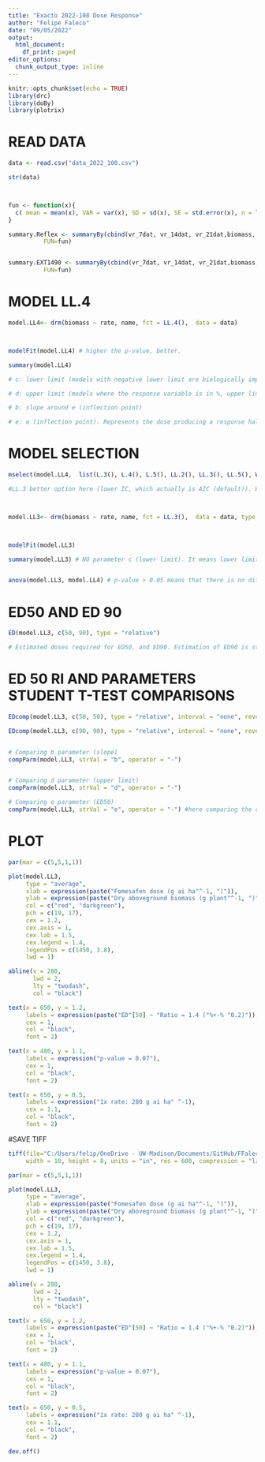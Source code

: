 ```yaml
---
title: "Exacto 2022-108 Dose Response"
author: "Felipe Faleco"
date: "09/05/2022"
output:
  html_document:
    df_print: paged
editor_options: 
  chunk_output_type: inline
---
```


```r

knitr::opts_chunk$set(echo = TRUE)
library(drc)
library(doBy)
library(plotrix)

```


# READ DATA

```r

data <- read.csv("data_2022_108.csv")

str(data)



fun <- function(x){
  c( mean = mean(x), VAR = var(x), SD = sd(x), SE = std.error(x), n = length(x))
}

summary.Reflex <- summaryBy(cbind(vr_7dat, vr_14dat, vr_21dat,biomass, surv) ~ rate + name, data = subset(data, name=="Reflex"),
          FUN=fun)


summary.EXT1490 <- summaryBy(cbind(vr_7dat, vr_14dat, vr_21dat,biomass, surv) ~ rate + name, data = subset(data, name=="EXT 1490"),
          FUN=fun)

```



# MODEL LL.4

```r

model.LL4<- drm(biomass ~ rate, name, fct = LL.4(),  data = data)



modelFit(model.LL4) # higher the p-value, better.

summary(model.LL4) 

# c: lower limit (models with negative lower limit are biologically impossible. E.g., negative biomass, negative % biomass reduction, or negative % control)

# d: upper limit (models where the response variable is in %, upper limit bigger than 100% are biologically impossible. E.g., % biomass reduction, % control)

# b: slope around e (inflection point)

# e: e (inflection point). Represents the dose producing a response halfway between the u and l parameters (ED50)

```



# MODEL SELECTION

```r

mselect(model.LL4,  list(L.3(), L.4(), L.5(), LL.2(), LL.3(), LL.5(), W1.3(), W1.4(), W2.4(), baro5()), linreg = T) 

#LL.3 better option here (lower IC, which actually is AIC (default)). W1.3 could also be used, but since it is a asymmetrical model, I would give preference to LL.3 In symmetrical models, the parameter e and relative ED50 are identical, that is, they both indicate the dose that reduces the response midway between the upper and lower limits. In asymmetrical models, however, the parameter e does not have the same meaning as in symmetrical models, even though it is still the location of the inflection point. For asymmetrical models, ED50 should be estimated as "absolute" and not relative.



model.LL3<- drm(biomass ~ rate, name, fct = LL.3(),  data = data, type = "continuous")



modelFit(model.LL3)

summary(model.LL3) # NO parameter c (lower limit). It means lower limit was set to zero.


anova(model.LL3, model.LL4) # p-value > 0.05 means that there is no difference between models. Therefore, we can use model LL.3

```



# ED50 AND ED 90

```r

ED(model.LL3, c(50, 90), type = "relative") 

# Estimated doses required for ED50, and ED90. Estimation of ED90 is statistically less accurate and often subject to high variance. Therefore, is better to use ED50.

```


# ED 50 RI AND PARAMETERS STUDENT T-TEST COMPARISONS

```r

EDcomp(model.LL3, c(50, 50), type = "relative", interval = "none", reverse = TRUE)

EDcomp(model.LL3, c(90, 90), type = "relative", interval = "none", reverse = TRUE)


# Comparing b parameter (slope)
compParm(model.LL3, strVal = "b", operator = "-")


# Comparing d parameter (upper limit)
compParm(model.LL3, strVal = "d", operator = "-")

# Comparing e parameter (ED50)
compParm(model.LL3, strVal = "e", operator = "-") #here comparing the difference, and not the ratio like in the EDcomp


```



# PLOT

```r

par(mar = c(5,5,1,1))

plot(model.LL3,
     type = "average",
     xlab = expression(paste("Fomesafen dose (g ai ha"^-1, ")")),
     ylab = expression(paste("Dry aboveground biomass (g plant"^-1, ")")),
     col = c("red", "darkgreen"),
     pch = c(19, 17),
     cex = 1.2,
     cex.axis = 1,
     cex.lab = 1.5,
     cex.legend = 1.4,
     legendPos = c(1450, 3.8),
     lwd = 1)

abline(v = 280, 
       lwd = 2, 
       lty = "twodash",
       col = "black")

text(x = 650, y = 1.2, 
     labels = expression(paste("ED"[50] ~ "Ratio = 1.4 ("%+-% "0.2)")),
     cex = 1,
     col = "black",
     font = 2)

text(x = 480, y = 1.1, 
     labels = expression("p-value = 0.07"),
     cex = 1,
     col = "black",
     font = 2)

text(x = 650, y = 0.5, 
     labels = expression("1x rate: 280 g ai ha" ^-1),
     cex = 1.1,
     col = "black",
     font = 2)

```



#SAVE TIFF

```r

tiff(file="C:/Users/felip/OneDrive - UW-Madison/Documents/GitHub/FFaleco/PhD/Exacto/2022-108/DR Curve.tiff",
     width = 10, height = 8, units = "in", res = 600, compression = "lzw")

par(mar = c(5,5,1,1))

plot(model.LL3,
     type = "average",
     xlab = expression(paste("Fomesafen dose (g ai ha"^-1, ")")),
     ylab = expression(paste("Dry aboveground biomass (g plant"^-1, ")")),
     col = c("red", "darkgreen"),
     pch = c(19, 17),
     cex = 1.2,
     cex.axis = 1,
     cex.lab = 1.5,
     cex.legend = 1.4,
     legendPos = c(1450, 3.8),
     lwd = 1)

abline(v = 280, 
       lwd = 2, 
       lty = "twodash",
       col = "black")

text(x = 650, y = 1.2, 
     labels = expression(paste("ED"[50] ~ "Ratio = 1.4 ("%+-% "0.2)")),
     cex = 1,
     col = "black",
     font = 2)

text(x = 480, y = 1.1, 
     labels = expression("p-value = 0.07"),
     cex = 1,
     col = "black",
     font = 2)

text(x = 650, y = 0.5, 
     labels = expression("1x rate: 280 g ai ha" ^-1),
     cex = 1.1,
     col = "black",
     font = 2)

dev.off()

```






